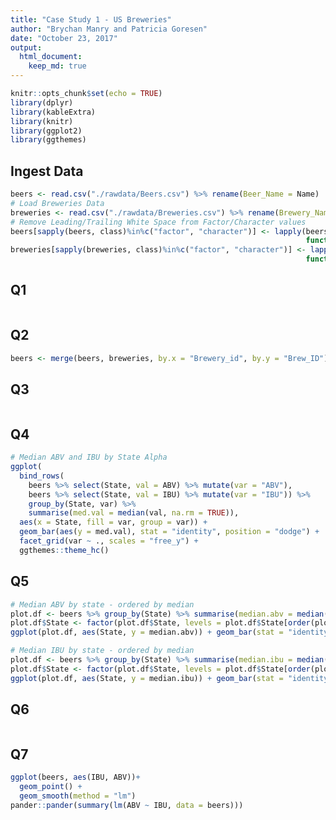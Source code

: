 ```yaml
---
title: "Case Study 1 - US Breweries"
author: "Brychan Manry and Patricia Goresen"
date: "October 23, 2017"
output: 
  html_document:
    keep_md: true
---
```


```r
knitr::opts_chunk$set(echo = TRUE)
library(dplyr)
library(kableExtra)
library(knitr)
library(ggplot2)
library(ggthemes)
```

## Ingest Data
```r
beers <- read.csv("./rawdata/Beers.csv") %>% rename(Beer_Name = Name)
# Load Breweries Data
breweries <- read.csv("./rawdata/Breweries.csv") %>% rename(Brewery_Name = Name)
# Remove Leading/Trailing White Space from Factor/Character values
beers[sapply(beers, class)%in%c("factor", "character")] <- lapply(beers[sapply(beers, class)%in%c("factor", "character")], 
                                                                  function(x) gsub("^\\s|\\s$","",as.character(x)))
breweries[sapply(breweries, class)%in%c("factor", "character")] <- lapply(breweries[sapply(breweries, class)%in%c("factor", "character")], 
                                                                  function(x) gsub("^\\s|\\s$","",as.character(x)))


```


## Q1
```r

```


## Q2
```r
beers <- merge(beers, breweries, by.x = "Brewery_id", by.y = "Brew_ID")

```

## Q3
```r

```

## Q4
```r
# Median ABV and IBU by State Alpha
ggplot(
  bind_rows(
    beers %>% select(State, val = ABV) %>% mutate(var = "ABV"),
    beers %>% select(State, val = IBU) %>% mutate(var = "IBU")) %>%
    group_by(State, var) %>%
    summarise(med.val = median(val, na.rm = TRUE)),
  aes(x = State, fill = var, group = var)) +
  geom_bar(aes(y = med.val), stat = "identity", position = "dodge") +
  facet_grid(var ~ ., scales = "free_y") +
  ggthemes::theme_hc() 
```

## Q5
```r
# Median ABV by state - ordered by median
plot.df <- beers %>% group_by(State) %>% summarise(median.abv = median(ABV, na.rm = TRUE)) %>% ungroup()
plot.df$State <- factor(plot.df$State, levels = plot.df$State[order(plot.df$median.abv, decreasing = TRUE)])
ggplot(plot.df, aes(State, y = median.abv)) + geom_bar(stat = "identity")

# Median IBU by state - ordered by median
plot.df <- beers %>% group_by(State) %>% summarise(median.ibu = median(IBU, na.rm = TRUE))
plot.df$State <- factor(plot.df$State, levels = plot.df$State[order(plot.df$median.ibu, decreasing = TRUE)])
ggplot(plot.df, aes(State, y = median.ibu)) + geom_bar(stat = "identity")
```

## Q6
```r

```

## Q7
```r
ggplot(beers, aes(IBU, ABV))+
  geom_point() +
  geom_smooth(method = "lm")
pander::pander(summary(lm(ABV ~ IBU, data = beers)))
```










